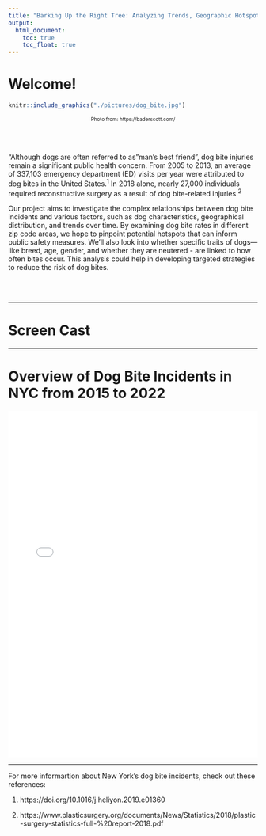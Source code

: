 ```yaml
---
title: "Barking Up the Right Tree: Analyzing Trends, Geographic Hotspots, and Contributing Factors of NYC Dogbites"
output:
  html_document:
    toc: true
    toc_float: true
---
```

# Welcome!

```r
knitr::include_graphics("./pictures/dog_bite.jpg")
```
<center style="font-size: 10px;"> Photo from:  https://baderscott.com/ </center>

<br><br>  

"Although dogs are often referred to as "man’s best friend", dog bite injuries remain a significant public health concern. From 2005 to 2013, an average of 337,103 emergency department (ED) visits per year were attributed to dog bites in the United States.^1^ In 2018 alone, nearly 27,000 individuals required reconstructive surgery as a result of dog bite-related injuries.^2^

Our project aims to investigate the complex relationships between dog bite incidents and various factors, such as dog characteristics, geographical distribution, and trends over time. By examining dog bite rates in different zip code areas, we hope to pinpoint potential hotspots that can inform public safety measures. We’ll also look into whether specific traits of dogs—like breed, age, gender, and whether they are neutered - are linked to how often bites occur. This analysis could help in developing targeted strategies to reduce the risk of dog bites.

<br><br>


---

# Screen Cast



---

# Overview of Dog Bite Incidents in NYC from 2015 to 2022


<iframe src="maps/Dog_Bite_Count_Switchable.html" style="width: 100%; height: 700px; border: none;"></iframe>

---

For more informartion about New York’s dog bite incidents, check out these references:

1. https://doi.org/10.1016/j.heliyon.2019.e01360

2. https://www.plasticsurgery.org/documents/News/Statistics/2018/plastic-surgery-statistics-full-%20report-2018.pdf
